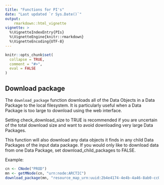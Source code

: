 ```yaml
---
title: "Functions for PI's"
date: "Last updated `r Sys.Date()`"
output: 
    rmarkdown::html_vignette
vignette: >
  %\VignetteIndexEntry{PIs}
  %\VignetteEngine{knitr::rmarkdown}
  %\VignetteEncoding{UTF-8}
---
```


```r
knitr::opts_chunk$set(
  collapse = TRUE,
  comment = "#>",
  eval = FALSE
)
```

## Download package

The `download_package` function downloads all of the Data Objects in a Data Package to the local filesystem. It is particularly useful when a Data Package is too large to download using the web interface.

Setting check_download_size to TRUE is recommended if you are uncertain of the total download size and want to avoid downloading very large Data Packages.

This function will also download any data objects it finds in any child Data Packages of the input data package. If you would only like to download data from one Data Package, set download_child_packages to FALSE.

Example:

```r
cn <- CNode("PROD")
mn <- getMNode(cn, "urn:node:ARCTIC")
download_package(mn, "resource_map_urn:uuid:2b4e4174-4e4b-4a46-8ab0-cc032eda8269")
```
